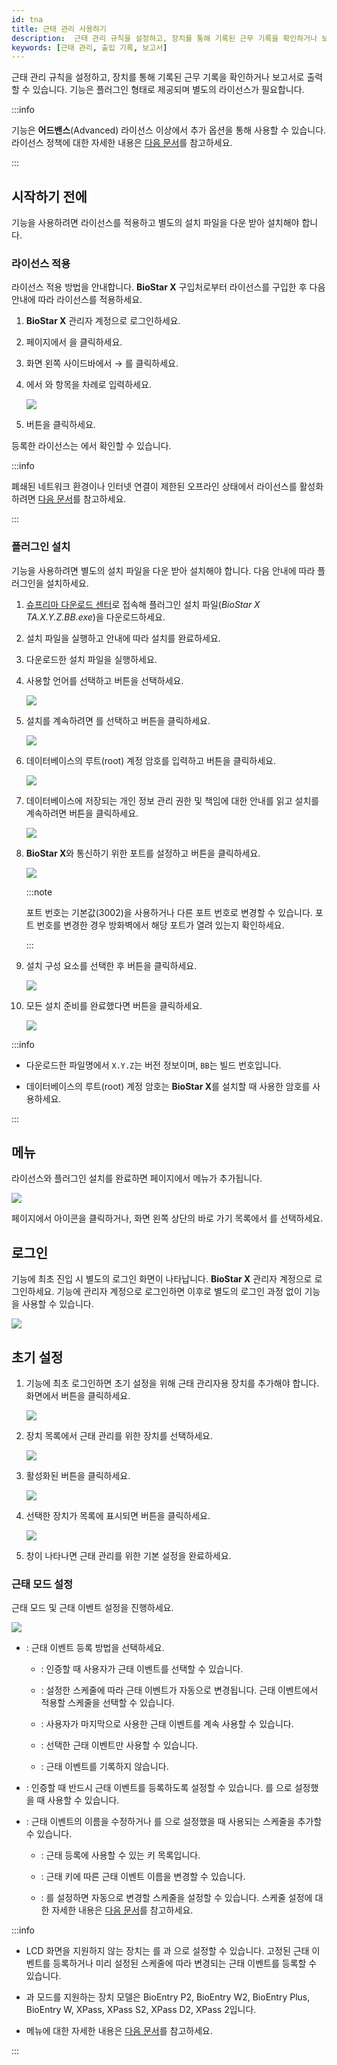 ```yaml
---
id: tna
title: 근태 관리 사용하기
description:  근태 관리 규칙을 설정하고, 장치를 통해 기록된 근무 기록을 확인하거나 보고서로 출력할 수 있습니다
keywords: [근태 관리, 출입 기록, 보고서]
---
```


근태 관리 규칙을 설정하고, 장치를 통해 기록된 근무 기록을 확인하거나 보고서로 출력할 수 있습니다. <Cmd sid='shell.header.tna' className='normal' /> 기능은 플러그인 형태로 제공되며 별도의 라이선스가 필요합니다.

:::info

<Cmd sid='shell.header.tna' className='normal' /> 기능은 **어드밴스**(Advanced) 라이선스 이상에서 추가 옵션을 통해 사용할 수 있습니다. 라이선스 정책에 대한 자세한 내용은 [다음 문서](licensing#features-add-ons)를 참고하세요.

:::

## 시작하기 전에

<Cmd sid='shell.header.tna' className='normal' /> 기능을 사용하려면 라이선스를 적용하고 별도의 설치 파일을 다운 받아 설치해야 합니다.

### 라이선스 적용

<Cmd sid='shell.header.tna' className='normal' /> 라이선스 적용 방법을 안내합니다. **BioStar X** 구입처로부터 <Cmd sid='shell.header.tna' className='normal' /> 라이선스를 구입한 후 다음 안내에 따라 라이선스를 적용하세요.

1. **BioStar X** 관리자 계정으로 로그인하세요.

1. <Cmd sid='shell.header.launcher' /> 페이지에서 <Cmd sid='shell.header.setting' />을 클릭하세요.

1. 화면 왼쪽 사이드바에서 <Cmd sid='setting.menu.license.root' /> → <Cmd sid='setting.menu.license.biostarXLicense' />를 클릭하세요.

1. <Cmd sid='setting.xlicense.activation' product='2' />에서 <Cmd sid='setting.xlicense.activatedBy' product='2' />와 <Cmd sid='setting.xlicense.activationKey' product='2' /> 항목을 차례로 입력하세요.

    <Image src='/img/biostarx-tutorial-license-online.png' />

1. <Cmd sid='setting.server.license.button.activate' product='2' /> 버튼을 클릭하세요.

등록한 라이선스는 <Cmd sid='setting.xlicense.myLicense' product='2' />에서 확인할 수 있습니다.

:::info

폐쇄된 네트워크 환경이나 인터넷 연결이 제한된 오프라인 상태에서 라이선스를 활성화하려면 [다음 문서](settings-license-biostar-x-license#registering-offline)를 참고하세요.

:::

### 플러그인 설치

<Cmd sid='shell.header.tna' className='normal' /> 기능을 사용하려면 별도의 설치 파일을 다운 받아 설치해야 합니다. 다음 안내에 따라 플러그인을 설치하세요.

1. [슈프리마 다운로드 센터](https://download.supremainc.com/)로 접속해 <Cmd sid='shell.header.tna' className='normal' /> 플러그인 설치 파일(*BioStar X TA.X.Y.Z.BB.exe*)을 다운로드하세요.

1. 설치 파일을 실행하고 안내에 따라 설치를 완료하세요.

1. 다운로드한 설치 파일을 실행하세요.

1. 사용할 언어를 선택하고 <Cmd code='biostar2.install.ok' className='bold'/> 버튼을 선택하세요.

    <Image src='/img/biostarx-install-select-language.png' />

1. 설치를 계속하려면 <Cmd code='biostar2.install.agree' className='bold'/>를 선택하고 <Cmd code='biostar2.install.next' className='bold'/> 버튼을 클릭하세요.

    <Image src='/img/biostarx-tna-install-agree.png' />

1. 데이터베이스의 루트(root) 계정 암호를 입력하고 <Cmd code='biostar2.install.next' className='bold'/> 버튼을 클릭하세요.

    <Image src='/img/biostarx-tna-install-input-db-pw.png' />

1. 데이터베이스에 저장되는 개인 정보 관리 권한 및 책임에 대한 안내를 읽고 설치를 계속하려면 <Cmd code='biostar2.install.next' className='bold'/> 버튼을 클릭하세요.

    <Image src='/img/biostarx-tna-install-read-covenant.png' />

1. **BioStar X**와 통신하기 위한 포트를 설정하고 <Cmd code='biostar2.install.next' className='bold'/> 버튼을 클릭하세요.

    <Image src='/img/biostarx-tna-install-set-port.png' />

    :::note

    포트 번호는 기본값(3002)을 사용하거나 다른 포트 번호로 변경할 수 있습니다. 포트 번호를 변경한 경우 방화벽에서 해당 포트가 열려 있는지 확인하세요.

    :::

1. 설치 구성 요소를 선택한 후 <Cmd code='biostar2.install.next' className='bold'/> 버튼을 클릭하세요.

    <Image src='/img/biostarx-tna-install-additional.png' />

1. 모든 설치 준비를 완료했다면 <Cmd code='biostar2.install.btnInstall' className='bold'/> 버튼을 클릭하세요.

    <Image src='/img/biostarx-tna-install-complete.png' />

:::info

* 다운로드한 파일명에서 `X.Y.Z`는 버전 정보이며, `BB`는 빌드 번호입니다.

* 데이터베이스의 루트(root) 계정 암호는 **BioStar X**를 설치할 때 사용한 암호를 사용하세요.

:::

## <Cmd sid='shell.header.tna' className='bold' /> 메뉴

<Cmd sid='shell.header.tna' className='normal' /> 라이선스와 플러그인 설치를 완료하면 <Cmd sid='shell.header.launcher' /> 페이지에서 <Cmd sid='shell.header.tna' /> 메뉴가 추가됩니다.

<Image src='/img/biostarx-tna-main.png' />

<Cmd sid='shell.header.launcher' /> 페이지에서 <Cmd sid='shell.header.tna' /> 아이콘을 클릭하거나, 화면 왼쪽 상단의 바로 가기 목록에서 <Cmd sid='shell.header.tna' />를 선택하세요.


## <Cmd sid='shell.header.tna' className='bold' /> 로그인

<Cmd sid='shell.header.tna' className='normal' /> 기능에 최초 진입 시 별도의 로그인 화면이 나타납니다. **BioStar X** 관리자 계정으로 로그인하세요. <Cmd sid='shell.header.tna' className='normal' /> 기능에 관리자 계정으로 로그인하면 이후로 별도의 로그인 과정 없이 <Cmd sid='shell.header.tna' className='normal' /> 기능을 사용할 수 있습니다.

<Image src='/img/biostarx-tna-login.png' />


## 초기 설정

1. <Cmd sid='shell.header.tna' className='normal' /> 기능에 최초 로그인하면 초기 설정을 위해 근태 관리자용 장치를 추가해야 합니다. 화면에서 <Cmd sid='common.setting' product='2' /> 버튼을 클릭하세요.

    <Image src='/img/biostarx-tna-initial-setting.png' />

1. 장치 목록에서 근태 관리를 위한 장치를 선택하세요.

    <Image src='/img/biostarx-tna-initial-setting-register-device.png' />

1. 활성화된 <IcAdd /> <Cmd sid='setting.register' product='2' /> 버튼을 클릭하세요.

    <Image src='/img/biostarx-tna-initial-setting-select-device.png' />

1. 선택한 장치가 <Cmd sid='setting.registerDevices' product='2' /> 목록에 표시되면 <Cmd sid='setting.setting' product='2' /> 버튼을 클릭하세요.

    <Image src='/img/biostarx-tna-initial-setting-selected-device.png' />

1. <Cmd sid='setting.setting' product='2' /> 창이 나타나면 근태 관리를 위한 기본 설정을 완료하세요.

### 근태 모드 설정

근태 모드 및 근태 이벤트 설정을 진행하세요.

<Image src='/img/biostarx-tna-initial-setting-device-setting.png' />

* <Cmd sid='device.info.mode' product='2' />: 근태 이벤트 등록 방법을 선택하세요.

  * <Cmd sid='device.tna.mode.byUser' product='2' />: 인증할 때 사용자가 근태 이벤트를 선택할 수 있습니다.

  * <Cmd sid='device.tna.mode.bySchedule' product='2' />: 설정한 스케줄에 따라 근태 이벤트가 자동으로 변경됩니다. 근태 이벤트에서 적용할 스케줄을 선택할 수 있습니다.

  * <Cmd sid='device.tna.mode.lastChoice' product='2' />: 사용자가 마지막으로 사용한 근태 이벤트를 계속 사용할 수 있습니다.

  * <Cmd sid='device.tna.mode.fixed' product='2' />: 선택한 근태 이벤트만 사용할 수 있습니다.

  * <Cmd sid='device.tna.mode.unused' product='2' />: 근태 이벤트를 기록하지 않습니다.

* <Cmd sid='device.info.tnaRequired' product='2' />: 인증할 때 반드시 근태 이벤트를 등록하도록 설정할 수 있습니다. <Cmd sid='device.info.mode' product='2' />를 <Cmd sid='device.tna.mode.byUser' product='2' />으로 설정했을 때 사용할 수 있습니다.

* <Cmd sid='device.info.tnaEvent' product='2' />: 근태 이벤트의 이름을 수정하거나 <Cmd sid='device.info.mode' product='2' />를 <Cmd sid='device.tna.mode.bySchedule' product='2' />으로 설정했을 때 사용되는 스케줄을 추가할 수 있습니다.

  * <Cmd sid='device.tna.eventKey' product='2' />: 근태 등록에 사용할 수 있는 키 목록입니다.

  * <Cmd sid='device.tna.label' product='2' />: 근태 키에 따른 근태 이벤트 이름을 변경할 수 있습니다.

  * <Cmd sid='device.tna.schedule' product='2' />: <Cmd sid='device.info.mode' product='2' />를 <Cmd sid='device.tna.mode.bySchedule' product='2' /> 설정하면 자동으로 변경할 스케줄을 설정할 수 있습니다. 스케줄 설정에 대한 자세한 내용은 [다음 문서](settings-schedule)를 참고하세요.

:::info

* LCD 화면을 지원하지 않는 장치는 <Cmd sid='device.info.mode' product='2' />를 <Cmd sid='device.tna.mode.bySchedule' product='2' />과 <Cmd sid='device.tna.mode.fixed' product='2' />으로 설정할 수 있습니다. 고정된 근태 이벤트를 등록하거나 미리 설정된 스케줄에 따라 변경되는 근태 이벤트를 등록할 수 있습니다. 

* <Cmd sid='device.tna.mode.bySchedule' product='2' />과 <Cmd sid='device.tna.mode.fixed' product='2' /> 모드를 지원하는 장치 모델은 BioEntry P2, BioEntry W2, BioEntry Plus, BioEntry W, XPass, XPass S2, XPass D2, XPass 2입니다.

* <Cmd sid='setting.setting' product='2' /> 메뉴에 대한 자세한 내용은 [다음 문서](tna-settings)를 참고하세요.

:::